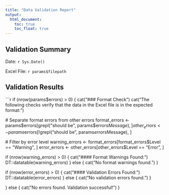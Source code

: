 ```yaml
---
title: "Data Validation Report"
output: 
  html_document:
    toc: true
    toc_float: true
---
```


## Validation Summary

Date: `r Sys.Date()`

Excel File: `r params$filepath`

## Validation Results

```r
if (nrow(params$errors) > 0) {
  cat("### Format Check\n\n")
  cat("The following checks verify that the data in the Excel file is in the expected format:\n\n")

  # Separate format errors from other errors
  format_errors <- params$errors[grepl("should be", params$errors$Message), ]
  other_errors <- params$errors[!grepl("should be", params$errors$Message), ]

  # Filter by error level
  warning_errors <- format_errors[format_errors$Level == "Warning", ]
  error_errors <- other_errors[other_errors$Level == "Error", ]

  if (nrow(warning_errors) > 0) {
    cat("#### Format Warnings Found:\n\n")
    DT::datatable(warning_errors)
  } else {
    cat("No format warnings found.\n\n")
  }

  if (nrow(error_errors) > 0) {
    cat("#### Validation Errors Found:\n\n")
    DT::datatable(error_errors)
  } else {
    cat("No validation errors found.\n\n")
  }

} else {
  cat("No errors found. Validation successful!\n")
}
